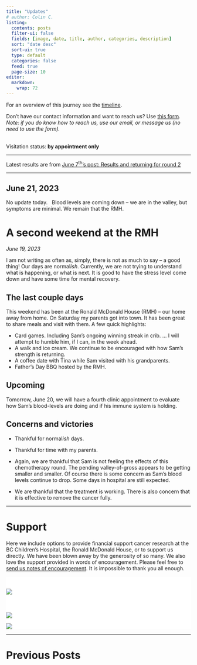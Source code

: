 ```yaml
---
title: "Updates"
# author: Colin C.
listing:
  contents: posts
  filter-ui: false
  fields: [image, date, title, author, categories, description]
  sort: "date desc"
  sort-ui: true
  type: default
  categories: false
  feed: true
  page-size: 10
editor: 
  markdown: 
    wrap: 72
---
```


For an overview of this journey see the [timeline](./timeline.html).

Don't have our contact information and want to reach us? Use [this
form](/contact.html). <br />*Note: if you do know how to reach us, use
our email, or message us (no need to use the form).*

<br/> Visitation status: **by appointment only**

------------------------------------------------------------------------

::: center
Latest results are from [June 7^th^'s post: Results and returning for
round 2](posts/2023-06-07_results-and-round2.html)
:::

------------------------------------------------------------------------

::: callout-note
# June 21, 2023

No update today.   Blood levels are coming down -- we are in the valley,
but symptoms are minimal. We remain that the RMH.
:::



# A second weekend at the RMH

*June 19, 2023*

I am not writing as often as, simply, there is not as much to say -- a
good thing! Our days are normal*ish*. Currently, we are not trying to
understand what is happening, or what is next. It is good to have the
stress level come down and have some time for mental recovery.

## The last couple days

This weekend has been at the Ronald McDonald House (RMH) -- our home
away from home. On Saturday my parents got into town. It has been great
to share meals and visit with them. A few quick highlights:

-   Card games. Including Sam's ongoing winning streak in crib. ... I
    will attempt to humble him, if I can, in the week ahead.
-   A walk and ice cream. We continue to be encouraged with how Sam's
    strength is returning.\
-   A coffee date with Tina while Sam visited with his grandparents.
-   Father's Day BBQ hosted by the RMH.

## Upcoming

Tomorrow, June 20, we will have a fourth clinic appointment to evaluate
how Sam's blood-levels are doing and if his immune system is holding.

## Concerns and victories

-   Thankful for normal*ish* days.

-   Thankful for time with my parents.

-   Again, we are thankful that Sam is not feeling the effects of this
    chemotherapy round. The pending valley-of-gross appears to be
    getting smaller and smaller. Of course there is some concern as
    Sam's blood levels continue to drop. Some days in hospital are still
    expected.

-   We are thankful that the treatment is working. There is also concern
    that it is effective to remove the cancer fully.

------------------------------------------------------------------------

# Support

Here we include options to provide financial support cancer research at
the BC Children's Hospital, the Ronald McDonald House, or to support us
directly. We have been blown away by the generosity of so many. We also
love the support provided in words of encouragement. Please feel free to
[send us notes of encouragement](contact.html). It is impossible to
thank you all enough.

::: {.support-container style="background-color: #fff"}
::: {.support layout-ncol="2" style="background-color: #fff; padding-top:1.4em; padding-right:2em"}
[![](/img/bc-childrens_logo.png)](http://www.bcchildrens.ca/donate)

::: {.gfm-embed data-url="https://www.gofundme.com/f/help-the-chisholm-family-while-sam-battles-cancer/widget/medium"}
```{=html}
<script defer src="https://www.gofundme.com/static/js/embed.js"></script>
```
:::
:::

::: {.support layout-ncol="2" style="background-color: #fff; padding-top:1.4em; padding-right:2em"}
[![](https://samsstory.s3.ca-central-1.amazonaws.com/rmdhbc.png)](https://rmhbc.ca)

[![](https://www.friendsofchildren.ca/application/themes/foc/images/logo.png)](https://www.friendsofchildren.ca)
:::
:::

------------------------------------------------------------------------

# Previous Posts
